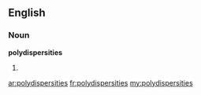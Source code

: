 ==English==

===Noun===
'''polydispersities'''

# {{plural of|polydispersity}}

[[ar:polydispersities]]
[[fr:polydispersities]]
[[my:polydispersities]]